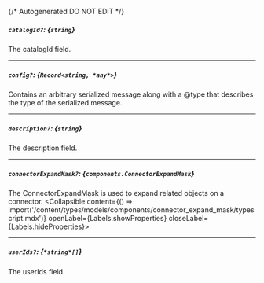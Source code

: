{/* Autogenerated DO NOT EDIT  */}

##### `catalogId?`: *{`string`}*
The catalogId field.

---
##### `config?`: *{`Record<string, *any*>`}*
Contains an arbitrary serialized message along with a \@type that describes the type of the serialized message.

---
##### `description?`: *{`string`}*
The description field.

---
##### `connectorExpandMask?`: *{`components.ConnectorExpandMask`}*
The ConnectorExpandMask is used to expand related objects on a connector.
<Collapsible content={() => import('/content/types/models/components/connector_expand_mask/typescript.mdx')} openLabel={Labels.showProperties} closeLabel={Labels.hideProperties}>
</Collapsible>

---
##### `userIds?`: *{`*string*[]`}*
The userIds field.



